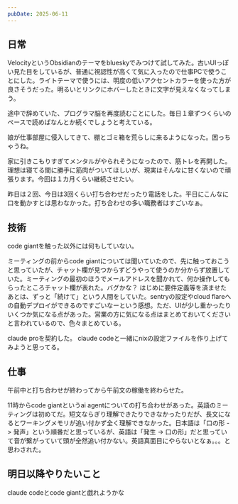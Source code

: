 ```yaml
---
pubDate: 2025-06-11
---
```



## 日常

VelocityというObsidianのテーマをblueskyでみつけて試してみた。古いUIっぽい見た目をしているが、普通に視認性が高くて気に入ったので仕事PCで使うことにした。ライトテーマで使うには、明度の低いアクセントカラーを使った方が良さそうだった。明るいとリンクにホバーしたときに文字が見えなくなってしまう。

途中で辞めていた、プログラマ脳を再度読むことにした。毎日１章ずつくらいのペースで読めばなんとか続くでしょうと考えている。

娘が仕事部屋に侵入してきて、棚とゴミ箱を荒らしに来るようになった。困っちゃうね。

家に引きこもりすぎてメンタルがやられそうになったので、筋トレを再開した。理想は寝てる間に勝手に筋肉がついてほしいが、現実はそんなに甘くないので頑張ります。今回は１カ月くらい継続させたい。

昨日は２回、今日は3回くらい打ち合わせだったり電話をした。平日にこんなに口を動かすとは思わなかった。打ち合わせの多い職務者はすごいなぁ。

## 技術

code giantを触った以外には何もしていない。

ミーティングの前からcode giantについては聞いていたので、先に触っておこうと思っていたが、チャット欄が見つからずどうやって使うのか分からず放置していた。ミーティングの最初のほうでメールアドレスを聞かれて、何か操作してもらったところチャット欄が表れた。バグかな？
はじめに要件定義等を済ませたあとは、ずっと「続けて」という人間をしていた。sentryの設定やcloud flareへの自動デプロイができるのですごいなーという感想。ただ、UIが少し重かったりいくつか気になる点があった。営業の方に気になる点はまとめておいてくださいと言われているので、色々まとめている。

claude proを契約した。
claude codeと一緒にnixの設定ファイルを作り上げてみようと思ってる。

## 仕事

午前中と打ち合わせが終わってから午前文の稼働を終わらせた。

11時からcode giantというai agentについての打ち合わせがあった。英語のミーティングは初めてだ。短文ならぎり理解できたりできなかったりだが、長文になるとワーキングメモリが追い付かず全く理解できなかった。日本語は「口の形 -> 発声」という順番だと思っているが、英語は「発生 -> 口の形」だと思っていて音が繋がっていて頭が全然追い付かない。英語真面目にやらないとなぁ。。。と思わされた。



## 明日以降やりたいこと

claude codeとcode giantと戯れようかな

